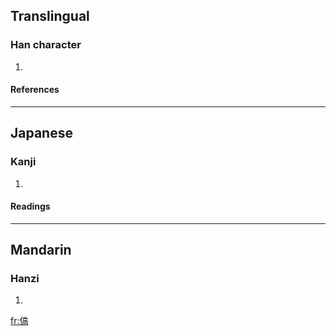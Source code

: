 ==Translingual==
===Han character===
{{Han char|rn=9|rad=人|as=10|sn=12|four=|canj=人卜口月 (OYRB)}}
# {{defn|Han}}
====References====
{{Han ref|kx=0113.080|dkj=00954|hdz=10204.090|uh=5090|ud=20624}}
----
==Japanese==
===Kanji===
{{ja-kanji|grade=|rs=人10}}
# {{defn|Japanese}}
====Readings====
{{ja-readings|on=[[こう]] (kō), [[ごう]] (gō)|kun=}}
----
==Mandarin==
===Hanzi===
{{cmn-hanzi|pin=[[hào]] ([[hao4]])|wg=hao<sup>4</sup>}}
# {{defn|Mandarin}}

[[fr:傐]]